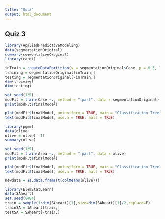 ```yaml
---
title: "Quiz"
output: html_document
---
```


## Quiz 3

```r
library(AppliedPredictiveModeling)
data(segmentationOriginal)
summary(segmentationOriginal)
library(caret)
```

```r
inTrain = createDataPartition(y = segmentationOriginal$Case, p = 0.5, list = FALSE)
training = segmentationOriginal[inTrain,]
testing = segmentationOriginal[-inTrain,]
dim(training)
dim(testing)
```

```r
set.seed(125)
modFit = train(Case ~., method = "rpart", data = segmentationOriginal)
print(modFit$finalModel)
```

```r
plot(modFit$finalModel, uniuniform = TRUE, main = "Classification Tree")
text(modFit$finalModel, use.n = TRUE, aall = TRUE)
```

```r
library(pgmm)
data(olive)
olive = olive[,-1]
summary(olive)
```

```r
set.seed(125)
modFit = train(Area ~., method = "rpart", data = olive)
print(modFit$finalModel)
```

```r
plot(modFit$finalModel, uniuniform = TRUE, main = "Classification Tree")
text(modFit$finalModel, use.n = TRUE, aall = TRUE)
```

```r
newdata = as.data.frame(t(colMeans(olive)))
```

```r
library(ElemStatLearn)
data(SAheart)
set.seed(8484)
train = sample(1:dim(SAheart)[1],size=dim(SAheart)[1]/2,replace=F)
trainSA = SAheart[train,]
testSA = SAheart[-train,]
```

